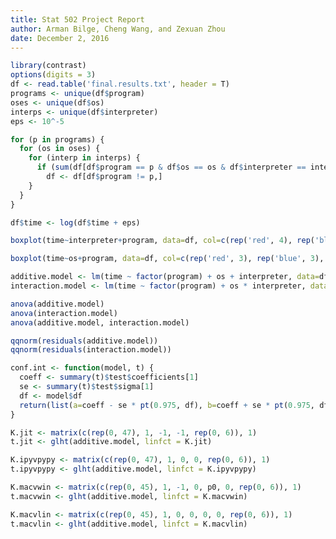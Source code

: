 ```yaml
---
title: Stat 502 Project Report
author: Arman Bilge, Cheng Wang, and Zexuan Zhou
date: December 2, 2016
---
```


\frenchspacing

```r
library(contrast)
options(digits = 3)
df <- read.table('final.results.txt', header = T)
programs <- unique(df$program)
oses <- unique(df$os)
interps <- unique(df$interpreter)
eps <- 10^-5

for (p in programs) {
  for (os in oses) {
    for (interp in interps) {
      if (sum(df[df$program == p & df$os == os & df$interpreter == interp, ]$time) == 0)
        df <- df[df$program != p,]
    }
  }
}

df$time <- log(df$time + eps)

boxplot(time~interpreter+program, data=df, col=c(rep('red', 4), rep('blue', 4), rep('green', 4), rep('black', 4), rep('orange', 4)))

boxplot(time~os+program, data=df, col=c(rep('red', 3), rep('blue', 3), rep('green', 3), rep('black', 3), rep('orange', 3)))

additive.model <- lm(time ~ factor(program) + os + interpreter, data=df)
interaction.model <- lm(time ~ factor(program) + os * interpreter, data=df)

anova(additive.model)
anova(interaction.model)
anova(additive.model, interaction.model)

qqnorm(residuals(additive.model))
qqnorm(residuals(interaction.model))

conf.int <- function(model, t) {
  coeff <- summary(t)$test$coefficients[1]
  se <- summary(t)$test$sigma[1]
  df <- model$df
  return(list(a=coeff - se * pt(0.975, df), b=coeff + se * pt(0.975, df)))
}

K.jit <- matrix(c(rep(0, 47), 1, -1, -1, rep(0, 6)), 1)
t.jit <- glht(additive.model, linfct = K.jit)

K.ipyvpypy <- matrix(c(rep(0, 47), 1, 0, 0, rep(0, 6)), 1)
t.ipyvpypy <- glht(additive.model, linfct = K.ipyvpypy)

K.macvwin <- matrix(c(rep(0, 45), 1, -1, 0, p0, 0, rep(0, 6)), 1)
t.macvwin <- glht(additive.model, linfct = K.macvwin)

K.macvlin <- matrix(c(rep(0, 45), 1, 0, 0, 0, 0, rep(0, 6)), 1)
t.macvlin <- glht(additive.model, linfct = K.macvlin)

```



